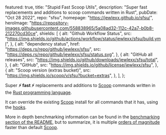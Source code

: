   featured: true,
  title: "Stupid Fast Scoop Utils",
  description:
    "Super fast replacements and additions to scoop commands written in Rust",
  pubDate: "Oct 28 2022",
  repo: "sfsu",
  homepage: "https://jewlexx.github.io/sfsu/",
  heroImage:
    "https://repository-images.githubusercontent.com/558838965/5a08ad32-112c-42a7-b0b8-212270cd30ce",
  shields: [
    {
      alt: "Github Workflow Status",
      src: "https://img.shields.io/github/actions/workflow/status/jewlexx/sfsu/build.yml",
    },
    {
      alt: "dependency status",
      href: "https://deps.rs/repo/github/jewlexx/sfsu",
      src: "https://deps.rs/repo/github/jewlexx/sfsu/status.svg",
    },
    {
      alt: "GitHub all releases",
      src: "https://img.shields.io/github/downloads/jewlexx/sfsu/total",
    },
    {
      alt: "GitHub",
      src: "https://img.shields.io/github/license/jewlexx/sfsu",
    },
    {
      alt: "Scoop version (extras bucket)",
      src: "https://img.shields.io/scoop/v/sfsu?bucket=extras",
    },
  ],
};

Super **⚡ fast ⚡** replacements and additions to [Scoop](https://scoop.sh) commands written in the [Rust programming language](https://www.rust-lang.org/).

It can override the existing [Scoop](https://scoop.sh) install for all commands that it has, using the [hooks](https://github.com/jewlexx/sfsu#hook).

More in depth benchmarking information can be found in the [benchmarking section of the README](https://github.com/jewlexx/sfsu#benchmarks-1), but to summarize, it is multiple [orders of magnitude](https://g.co/kgs/KqoK2G) faster than default [Scoop](https://scoop.sh).
